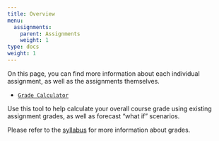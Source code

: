 ```yaml
---
title: Overview
menu:
  assignments:
    parent: Assignments
    weight: 1
type: docs
weight: 1
---
```


On this page, you can find more information about each individual assignment, as well as the assignments themselves.

- [<i class="fas fa-calculator"></i> `Grade Calculator`](https://ryansafner.shinyapps.io/480_grade_calculator/) 

Use this tool to help calculate your overall course grade using existing assignment grades, as well as forecast "what if" scenarios.

Please refer to the [syllabus](/syllabus) for more information about grades.
